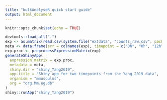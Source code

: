 ```yaml
---
title: "bulkAnalyseR quick start guide"
output: html_document
---
```


```r
knitr::opts_chunk$set(echo = TRUE)
```

```r
devtools::load_all(".")
exp <- as.matrix(read.csv(system.file("extdata", "counts_raw.csv", package = "noisyr"), row.names = 1))
meta <- data.frame(srr = colnames(exp), timepoint = c("0h", "0h", "12h", "12h"))
exp.proc <- preprocessExpressionMatrix(exp)
generateShinyApp(
  expression.matrix = exp.proc,
  metadata = meta,
  shiny.dir = "shiny_Yang2019",
  app.title = "Shiny app for two timepoints from the Yang 2019 data",
  organism = "mmusculus",
  org = "org.Mm.eg.db"
)
shiny::runApp("shiny_Yang2019")
```
